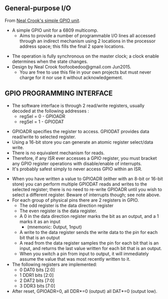 == General-purpose I/O ==

From [https://github.com/nealcrook/multicomp6809/blob/master/multicomp/Components/GPIO/gpio.vhd Neal Crook's simple GPIO unit].

* A simple GPIO unit for a 6809 multicomp. 
** Aims to provide a number of programmable I/O lines all accessed through an indirect mechanism using 2 locations in the processor address space; this fills the final 2 spare locations.

* The operation is fully synchronous on the master clock; a clock enable determines when the state changes.
* Design by Neal Crook foofoobedoo@gmail.com Jun2015.
** You are free to use this file in your own projects but must never charge for it nor use it without acknowledgement.

== GPIO PROGRAMMING INTERFACE ==

* The software interface is through 2 read/write registers, usually decoded at the following addresses :
** regSel = 0 - GPIOADR
** regSel = 1 - GPIODAT

* GPIOADR specifies the register to access. GPIODAT provides data read/write to selected register.
* Using a 16-bit store you can generate an atomic register select/data write.
* There is no equivalent mechanism for reads. 
* Therefore, if any ISR ever accesses a GPIO register, you must bracket any GPIO register operations with disable/enable of interrupts. 
* It's probably safest simply to never access GPIO within an ISR.

* When you have written a value to GPIOADR (either with an 8-bit or 16-bit store) you can perform multiple GPIODAT reads and writes to the selected register; there is no need to re-write GPIOADR until you wish to select a different register. Beware of interrupts though; see note above.
* For each group of physical pins there are 2 registers in GPIO.
** The odd register is the data direction register
** The even register is the data register.
** A 0 in the data direction register marks the bit as an output, and a 1 marks it as an input
***  (mnemonic: 0utput, 1nput)
** A write to the data register sends the write data to the pin for each bit that is an output
** A read from the data register samples the pin for each bit that is an input, and returns the last value written for each bit that is an output.
** When you switch a pin from input to output, it will immediately assume the value that was most recently written to it.
* The following registers are implemented:
** 0 DAT0 bits [2:0]
** 1 DDR1 bits [2:0]
** 2 DAT2 bits [7:0]
** 3 DDR3 bits [7:0]
* After reset, GPIOADR=0, all DDR*=0 (output) all DAT*=0 (output low).
